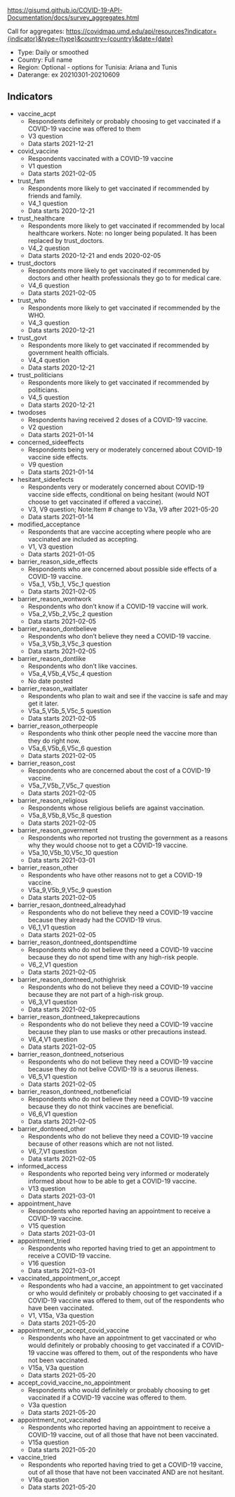 https://gisumd.github.io/COVID-19-API-Documentation/docs/survey_aggregates.html

Call for aggregates: https://covidmap.umd.edu/api/resources?indicator={indicator}&type={type}&country={country}&date={date}
* Type: Daily or smoothed
* Country: Full name
* Region: Optional - options for Tunisia: Ariana and Tunis
* Daterange: ex 20210301-20210609


## Indicators ##
* vaccine_acpt
  *  Respondents definitely or probably choosing to get vaccinated if a COVID-19 vaccine was offered to them
  *  V3 question
  *  Data starts 2021-12-21
* covid_vaccine
  *  Respondents vaccinated with a COVID-19 vaccine
  *  V1 question
  *  Data starts 2021-02-05
* trust_fam
  * Respondents more likely to get vaccinated if recommended by friends and family.
  * V4_1 question
  * Data starts 2020-12-21
* trust_healthcare
  * Respondents more likely to get vaccinated if recommended by local healthcare workers. Note: no longer being populated. It has been replaced by trust_doctors.
  * V4_2 question
  * Data starts 2020-12-21 and ends 2020-02-05
* trust_doctors
  * Respondents more likely to get vaccinated if recommended by doctors and other health professionals they go to for medical care.
  * V4_6 question
  * Data starts 2021-02-05
* trust_who
  * Respondents more likely to get vaccinated if recommended by the WHO.
  * V4_3 question
  * Data starts 2020-12-21
* trust_govt
  * Respondents more likely to get vaccinated if recommended by government health officials.
  * V4_4 question
  * Data starts 2020-12-21
* trust_politicians
  * Respondents more likely to get vaccinated if recommended by politicians.
  * V4_5 question
  * Data starts 2020-12-21
* twodoses
  * Respondents having received 2 doses of a COVID-19 vaccine.
  * V2 question
  * Data starts 2021-01-14
* concerned_sideeffects
  * Respondents being very or moderately concerned about COVID-19 vaccine side effects.
  * V9 question
  * Data starts 2021-01-14
* hesitant_sideefects
  * Respondents very or moderately concerned about COVID-19 vaccine side effects, conditional on being hesitant (would NOT choose to get vaccinated if offered a vaccine).
  * V3, V9 question; Note:Item # change to V3a, V9 after 2021-05-20
  * Data starts 2021-01-14
* modified_acceptance
  * Respondents that are vaccine accepting where people who are vaccinated are included as accepting.
  * V1, V3 question
  * Data starts 2021-01-05
* barrier_reason_side_effects
  * Respondents who are concerned about possible side effects of a COVID-19 vaccine.
  * V5a_1, V5b_1, V5c_1 question
  * Data starts 2021-02-05
* barrier_reason_wontwork
  * Respondents who don’t know if a COVID-19 vaccine will work.
  * V5a_2,V5b_2,V5c_2 question
  * Data starts 2021-02-05
* barrier_reason_dontbelieve
  * Respondents who don’t believe they need a COVID-19 vaccine.
  * V5a_3,V5b_3,V5c_3 question
  * Data starts 2021-02-05
* barrier_reason_dontlike
  * Respondents who don’t like vaccines.
  * V5a_4,V5b_4,V5c_4 question
  * No date posted
* barrier_reason_waitlater
  * Respondents who plan to wait and see if the vaccine is safe and may get it later.
  * V5a_5,V5b_5,V5c_5 question
  * Data starts 2021-02-05
* barrier_reason_otherpeople
  * Respondents who think other people need the vaccine more than they do right now.
  * V5a_6,V5b_6,V5c_6 question
  * Data starts 2021-02-05
* barrier_reason_cost
  * Respondents who are concerned about the cost of a COVID-19 vaccine.
  * V5a_7,V5b_7,V5c_7 question
  * Data starts 2021-02-05
* barrier_reason_religious
  * Respondents whose religious beliefs are against vaccination.
  * V5a_8,V5b_8,V5c_8 question
  * Data starts 2021-02-05
* barrier_reason_government
  * Respondents who reported not trusting the government as a reasons why they would choose not to get a COVID-19 vaccine.
  * V5a_10,V5b_10,V5c_10 question
  * Data starts 2021-03-01
* barrier_reason_other
  * Respondents who have other reasons not to get a COVID-19 vaccine.
  * V5a_9,V5b_9,V5c_9 question
  * Data starts 2021-02-05
* barrier_resaon_dontneed_alreadyhad
  * Respondents who do not believe they need a COVID-19 vaccine because they already had the COVID-19 virus.
  * V6_1,V1 question
  * Data starts 2021-02-05
* barrier_reason_dontneed_dontspendtime
  * Respondents who do not believe they need a COVID-19 vaccine because they do not spend time with any high-risk people.
  * V6_2,V1 question
  * Data starts 2021-02-05
* barrier_reason_dontneed_nothighrisk
  * Respondents who do not believe they need a COVID-19 vaccine because they are not part of a high-risk group.
  * V6_3,V1 question
  * Data starts 2021-02-05
* barrier_reason_dontneed_takeprecautions
  * Respondents who do not believe they need a COVID-19 vaccine because they plan to use masks or other precautions instead.
  * V6_4,V1 question
  * Data starts 2021-02-05
* barrier_reason_dontneed_notserious
  * Respondents who do not believe they need a COVID-19 vaccine because they do not belive COVID-19 is a seuorus illeness.
  * V6_5,V1 question
  * Data starts 2021-02-05
* barrier_reason_dontneed_notbeneficial
  * Respondents who do not believe they need a COVID-19 vaccine because they do not think vaccines are beneficial.
  * V6_6,V1 question
  * Data starts 2021-02-05
* barrier_dontneed_other
  * Respondents who do not believe they need a COVID-19 vaccine because of other reasons which are not not listed.
  * V6_7,V1 question
  * Data starts 2021-02-05
* informed_access
  * Respondents who reported being very informed or moderately informed about how to be able to get a COVID-19 vaccine.
  * V13 question
  * Data starts 2021-03-01
* appointment_have
  * Respondents who reported having an appointment to receive a COVID-19 vaccine.
  * V15 question
  * Data starts 2021-03-01
* appointment_tried
  * Respondents who reported having tried to get an appointment to receive a COVID-19 vaccine.
  * V16 question
  * Data starts 2021-03-01
* vaccinated_appointment_or_accept
  * Respondents who had a vaccine, an appointment to get vaccinated or who would definitely or probably choosing to get vaccinated if a COVID-19 vaccine was offered to them, out of the respondents who have been vaccinated.
  * V1, V15a, V3a question
  * Data starts 2021-05-20
* appointment_or_accept_covid_vaccine
  * Respondents who have an appointment to get vaccinated or who would definitely or probably choosing to get vaccinated if a COVID-19 vaccine was offered to them, out of the respondents who have not been vaccinated.
  * V15a, V3a question
  * Data starts 2021-05-20
* accept_covid_vaccine_no_appointment
  * Respondents who would definitely or probably choosing to get vaccinated if a COVID-19 vaccine was offered to them.
  * V3a question
  * Data starts 2021-05-20
* appointment_not_vaccinated
  * Respondents who reported having an appointment to receive a COVID-19 vaccine, out of all those that have not been vaccinated.
  * V15a question
  * Data starts 2021-05-20
* vaccine_tried
  * Respondents who reported having tried to get a COVID-19 vaccine, out of all those that have not been vaccinated AND are not hesitant.
  * V16a question
  * Data starts 2021-05-20
